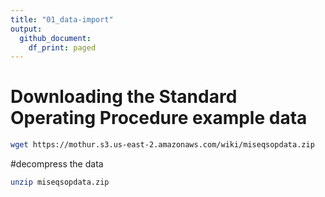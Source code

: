 ```yaml
---
title: "01_data-import"
output:
  github_document:
    df_print: paged
---
```


# Downloading the Standard Operating Procedure example data

```bash

wget https://mothur.s3.us-east-2.amazonaws.com/wiki/miseqsopdata.zip

```

#decompress the data

```bash

unzip miseqsopdata.zip

```
